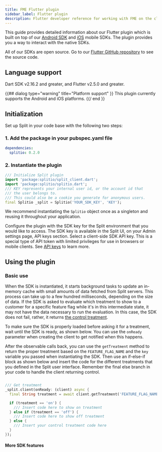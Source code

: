 ```yaml
---
title: FME Flutter plugin
sidebar_label: Flutter plugin
description: Flutter developer reference for working with FME on the client side
---
```



This guide provides detailed information about our Flutter plugin which is built on top of our [Android SDK](https://help.split.io/hc/en-us/articles/360020343291-Android-SDK) and [iOS](https://help.split.io/hc/en-us/articles/360020401491-iOS-SDK) mobile SDKs. The plugin provides you a way to interact with the native SDKs.

All of our SDKs are open source. Go to our [Flutter GitHub repository](https://github.com/splitio/flutter-sdk-plugin) to see the source code.

## Language support

Dart SDK v2.16.2 and greater, and Flutter v2.5.0 and greater.

{{## dialog type="warning" title="Platform support" }}
This plugin currently supports the Android and iOS platforms.
{{/ end }}

## Initialization

Set up Split in your code base with the following two steps:

### 1. Add the package in your pubspec.yaml file

```yaml title="pubspec.yaml"
dependencies:
  splitio: 0.2.0
```

### 2. Instantiate the plugin

```dart title="Flutter"
/// Initialize Split plugin
import 'package:splitio/split_client.dart';
import 'package:splitio/splitio.dart';
/// KEY represents your internal user id, or the account id that 
/// the user belongs to. 
/// This could also be a cookie you generate for anonymous users.
final Splitio _split = Splitio('YOUR_SDK_KEY', 'KEY');
```

We recommend instantiating the `Splitio` object once as a singleton and reusing it throughout your application.

Configure the plugin with the SDK key for the Split environment that you would like to access. The SDK key is available in the Split UI, on your Admin settings page, API keys section. Select a client-side SDK API key. This is a special type of API token with limited privileges for use in browsers or mobile clients. See [API keys](https://help.split.io/hc/en-us/articles/360019916211) to learn more.

## Using the plugin

### Basic use

When the SDK is instantiated, it starts background tasks to update an in-memory cache with small amounts of data fetched from Split servers. This process can take up to a few hundred milliseconds, depending on the size of data. If the SDK is asked to evaluate which treatment to show to a customer for a specific feature flag while it's in this intermediate state, it may not have the data necessary to run the evaluation. In this case, the SDK does not fail, rather, it returns [the control treatment](https://help.split.io/hc/en-us/articles/360020528072-Control-treatment).

To make sure the SDK is properly loaded before asking it for a treatment, wait until the SDK is ready, as shown below. You can use the `onReady` parameter when creating the client to get notified when this happens.

After the observable calls back, you can use the `getTreatment` method to return the proper treatment based on the `FEATURE_FLAG_NAME` and the `key` variable you passed when instantiating the SDK. Then use an if-else-if block as shown below and insert the code for the different treatments that you defined in the Split user interface. Remember the final else branch in your code to handle the client returning control.

```dart title="Flutter"

/// Get treatment
_split.client(onReady: (client) async {
  final String treatment = await client.getTreatment('FEATURE_FLAG_NAME');

  if (treatment == 'on') {
    /// Insert code here to show on treatment
  } else if (treatment == 'off') {
    /// Insert code here to show off treatment
  } else {
    /// Insert your control treatment code here
  }
});
```

#### More SDK features

<DocCardList />